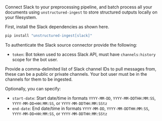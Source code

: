 Connect Slack to your preprocessing pipeline, and batch process all your documents using `unstructured-ingest` to store structured outputs locally on your filesystem.

First, install the Slack dependencies as shown here.

```bash
pip install "unstructured-ingest[slack]"
```

To authenticate the Slack source connector provide the following:
* `token`: Bot token used to access Slack API, must have `channels:history` scope for the bot user.

Provide a comma-delimited list of Slack channel IDs to pull messages from, these can be a public or private channels.
Your bot user must be in the channels for them to be ingested.

Optionally, you can specify:
* `start-date`: Start date/time in formats `YYYY-MM-DD`, `YYYY-MM-DDTHH:MM:SS`, `YYYY-MM-DD+HH:MM:SS`, or `YYYY-MM-DDTHH:MM:SStz`
* `end-date`: End date/time in formats `YYYY-MM-DD`, `YYYY-MM-DDTHH:MM:SS`, `YYYY-MM-DD+HH:MM:SS`, or `YYYY-MM-DDTHH:MM:SStz`

